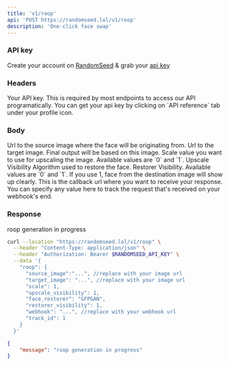 ```yaml
---
title: 'v1/roop'
api: 'POST https://randomseed.lol/v1/roop'
description: 'One-click face swap'
---
```

### API key

Create your account on [RandomSeed](https://randomseed.co/signup) & grab your [api key](https://randomseed.co/api-reference/integrate)

### Headers

<ParamField header="Authorization" type="string">
  Your API key. This is required by most endpoints to access our API programatically. You can get your api key by clicking on `API reference` tab under your profile icon.
</ParamField>

### Body

<ParamField body="source_image" type="string" required>
  Url to the source image where the face will be originating from.
</ParamField>

<ParamField body="target_image" type="string" required>
  Url to the target image. Final output will be based on this image.
</ParamField>

<ParamField body="scale" type="integer" default="1">
  Scale value you want to use for upscaling the image. Available values are `0` and `1`.
</ParamField>

<ParamField body="upscale_visibility" type="integer" default="1">
  Upscale Visibility
</ParamField>

<ParamField body="face_restorer" type="string" default="GFPGAN">
  Algorithm used to restore the face.
</ParamField>

<ParamField body="restorer_visibility" type="integer" default="1">
  Restorer Visibility. Available values are `0` and `1`. If you use 1, face from the destination image will show up clearly.
</ParamField>

<ParamField body="webhook" type="string">
  This is the callback url where you want to receive your response.
</ParamField>

<ParamField body="track_id" type="string">
  You can specify any value here to track the request that's received on your webhook's end.
</ParamField>

### Response

<ResponseField name="message" type="string">
  roop generation in progress
</ResponseField>

<RequestExample>

```bash Example Request
curl --location "https://randomseed.lol/v1/roop" \
  --header "Content-Type: application/json" \
  --header "Authorization: Bearer $RANDOMSEED_API_KEY" \
  --data '{
    "roop": {
      "source_image":"...", //replace with your image url
      "target_image": "...", //replace with your image url
      "scale": 1,
      "upscale_visibility": 1,
      "face_restorer": "GFPGAN",
      "restorer_visibility": 1,
      "webhook": "...", //replace with your webhook url
      "track_id": 1
    }
  }'
```
</RequestExample>

<ResponseExample>

```json Response
{
    "message": "roop generation in progress"
}
```
</ResponseExample>
